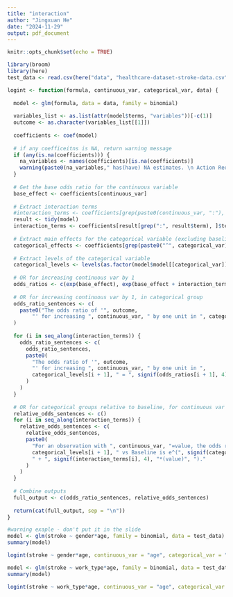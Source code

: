 ```yaml
---
title: "interaction"
author: "Jingxuan He"
date: "2024-11-29"
output: pdf_document
---
```


```r
knitr::opts_chunk$set(echo = TRUE)
```

```r
library(broom)
library(here)
test_data <- read.csv(here("data", "healthcare-dataset-stroke-data.csv"))
```


```r
logint <- function(formula, continuous_var, categorical_var, data) {
  
  model <- glm(formula, data = data, family = binomial)
  
  variables_list <- as.list(attr(model$terms, "variables"))[-c(1)]
  outcome <- as.character(variables_list[[1]])
  
  coefficients <- coef(model)
  
  # if any coefficeitns is NA, return warning message
  if (any(is.na(coefficients))) {
    na_variables <- names(coefficients)[is.na(coefficients)]
    warning(paste0(na_variables," has(have) NA estimates. \n Action Required: Consider re-specifying the model or re-examining interaction terms for meaningfulness. \n"))
  }
  
  # Get the base odds ratio for the continuous variable
  base_effect <- coefficients[continuous_var]
  
  # Extract interaction terms
  #interaction_terms <- coefficients[grep(paste0(continuous_var, ":"), names(coefficients))]
  result <- tidy(model)
  interaction_terms <- coefficients[result[grep(":", result$term), ]$term]
  
  # Extract main effects for the categorical variable (excluding baseline)
  categorical_effects <- coefficients[grep(paste0("^", categorical_var), names(coefficients))]
  
  # Extract levels of the categorical variable
  categorical_levels <- levels(as.factor(model$model[[categorical_var]]))
  
  # OR for increasing continuous var by 1
  odds_ratios <- c(exp(base_effect), exp(base_effect + interaction_terms))
  
  # OR for increasing continuous var by 1, in categorical group
  odds_ratio_sentences <- c(
    paste0("The odds ratio of '", outcome, 
        "' for increasing ", continuous_var, " by one unit in ", categorical_levels[1], " = ", signif(odds_ratios[1], 4))
  )
  
  for (i in seq_along(interaction_terms)) {
    odds_ratio_sentences <- c(
      odds_ratio_sentences,
      paste0(
        "The odds ratio of '", outcome, 
        "' for increasing ", continuous_var, " by one unit in ", 
        categorical_levels[i + 1], " = ", signif(odds_ratios[i + 1], 4)
      )
    )
  }
  
  # OR for categorical groups relative to baseline, for continuous var
  relative_odds_sentences <- c()
  for (i in seq_along(interaction_terms)) {
    relative_odds_sentences <- c(
      relative_odds_sentences,
      paste0(
        "For an observation with ", continuous_var, "=value, the odds ratio of '", outcome, "' for ", 
        categorical_levels[i + 1], " vs Baseline is e^(", signif(categorical_effects[i], 4), 
        " + ", signif(interaction_terms[i], 4), "*(value)", ")."
      )
    )
  }
  
  # Combine outputs
  full_output <- c(odds_ratio_sentences, relative_odds_sentences)
  
  return(cat(full_output, sep = "\n"))
}
```

```r
#warning exaple - don't put it in the slide
model <- glm(stroke ~ gender*age, family = binomial, data = test_data)
summary(model)

logint(stroke ~ gender*age, continuous_var = "age", categorical_var = "gender", data=test_data)

```


```r
model <- glm(stroke ~ work_type*age, family = binomial, data = test_data)
summary(model)
```

```r
logint(stroke ~ work_type*age, continuous_var = "age", categorical_var = "work_type", data=test_data)
```

